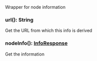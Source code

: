 Wrapper for node information

### url(): String

Get the URL from which this info is derived

### nodeInfo(): [InfoResponse](#inforesponse)

Get the information
